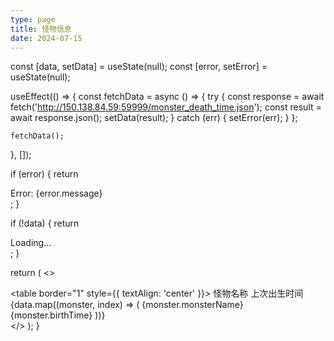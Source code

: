 ```yaml
---
type: page
title: 怪物信息
date: 2024-07-15
---
```



  const [data, setData] = useState(null);
  const [error, setError] = useState(null);

  useEffect(() => {
    const fetchData = async () => {
      try {
        const response = await fetch('http://150.138.84.59:59999/monster_death_time.json');
        const result = await response.json();
        setData(result);
      } catch (err) {
        setError(err);
      }
    };

    fetchData();
  }, []);

  if (error) {
    return <div>Error: {error.message}</div>;
  }

  if (!data) {
    return <div>Loading...</div>;
  }

  return (
    <>
      <div>
        <table border="1" style={{ textAlign: 'center' }}>
          <thead>
            <tr>
              <th>怪物名称</th>
              <th>上次出生时间</th>
            </tr>
          </thead>
          <tbody>
            {data.map((monster, index) => (
              <tr key={index}>
                <td>{monster.monsterName}</td>
                <td>{monster.birthTime}</td>
              </tr>
            ))}
          </tbody>
        </table>
      </div>
    </>
  );
}
